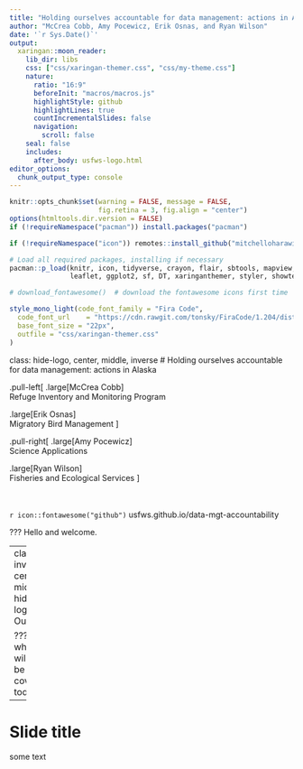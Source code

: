 ```yaml
---
title: "Holding ourselves accountable for data management: actions in Alaska"
author: "McCrea Cobb, Amy Pocewicz, Erik Osnas, and Ryan Wilson"
date: '`r Sys.Date()`'
output:
  xaringan::moon_reader:
    lib_dir: libs
    css: ["css/xaringan-themer.css", "css/my-theme.css"]
    nature:
      ratio: "16:9"
      beforeInit: "macros/macros.js"
      highlightStyle: github
      highlightLines: true
      countIncrementalSlides: false
      navigation:
        scroll: false
    seal: false
    includes:
      after_body: usfws-logo.html
editor_options: 
  chunk_output_type: console
---
```



```r
knitr::opts_chunk$set(warning = FALSE, message = FALSE, 
                      fig.retina = 3, fig.align = "center")
options(htmltools.dir.version = FALSE)
if (!requireNamespace("pacman")) install.packages("pacman")

if (!requireNamespace("icon")) remotes::install_github("mitchelloharawild/icon")

# Load all required packages, installing if necessary
pacman::p_load(knitr, icon, tidyverse, crayon, flair, sbtools, mapview, kableExtra,
               leaflet, ggplot2, sf, DT, xaringanthemer, styler, showtext)

# download_fontawesome()  # download the fontawesome icons first time
```

```r
style_mono_light(code_font_family = "Fira Code",
  code_font_url    = "https://cdn.rawgit.com/tonsky/FiraCode/1.204/distr/fira_code.css",
  base_font_size = "22px",
  outfile = "css/xaringan-themer.css"
)
```

class: hide-logo, center, middle, inverse
# Holding ourselves accountable for data management: actions in Alaska

.pull-left[
.large[McCrea Cobb]  
Refuge Inventory and Monitoring Program  

.large[Erik Osnas]  
Migratory Bird Management 
]

.pull-right[
.large[Amy Pocewicz]  
Science Applications  

.large[Ryan Wilson]  
Fisheries and Ecological Services
]

<br>
<br>
`r icon::fontawesome("github")` usfws.github.io/data-mgt-accountability


???
Hello and welcome.



---
class: inverse, center, middle, hide-logo
# Outline


???
Ok, what will we be covering today?

---
# Slide title

some text

